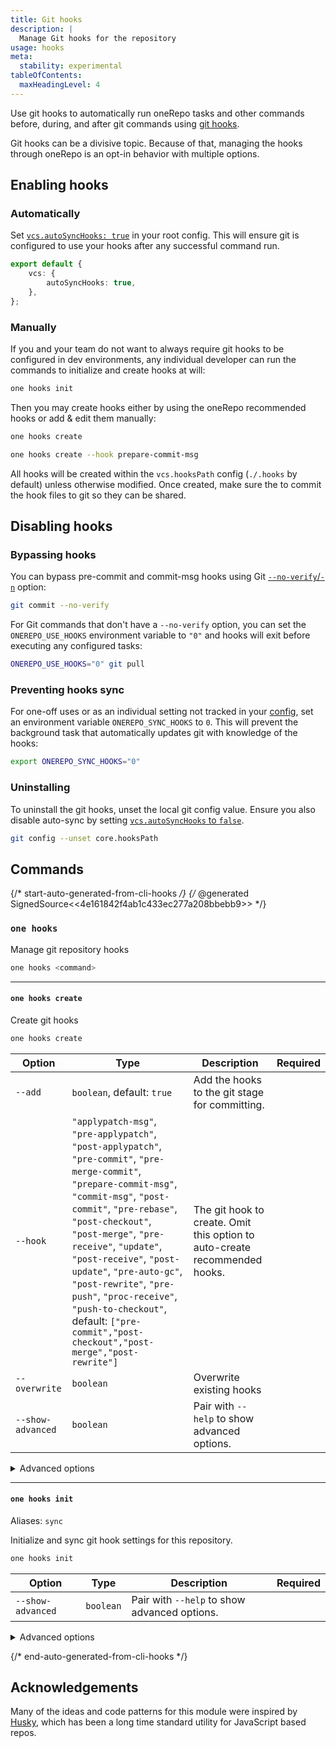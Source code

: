 ```yaml
---
title: Git hooks
description: |
  Manage Git hooks for the repository
usage: hooks
meta:
  stability: experimental
tableOfContents:
  maxHeadingLevel: 4
---
```


Use git hooks to automatically run oneRepo tasks and other commands before, during, and after git commands using [git hooks](https://git-scm.com/docs/githooks).

Git hooks can be a divisive topic. Because of that, managing the hooks through oneRepo is an opt-in behavior with multiple options.

## Enabling hooks

### Automatically

Set [`vcs.autoSyncHooks: true`](/docs/config/#vcsautosynchooks) in your root config. This will ensure git is configured to use your hooks after any successful command run.

```ts title="onerepo.config.js"
export default {
	vcs: {
		autoSyncHooks: true,
	},
};
```

### Manually

If you and your team do not want to always require git hooks to be configured in dev environments, any individual developer can run the commands to initialize and create hooks at will:

```sh title="Set up initial hooks configuration"
one hooks init
```

Then you may create hooks either by using the oneRepo recommended hooks or add & edit them manually:

```sh title="Create recommended hooks"
one hooks create
```

```sh title="Create a custom hook"
one hooks create --hook prepare-commit-msg
```

All hooks will be created within the `vcs.hooksPath` config (`./.hooks` by default) unless otherwise modified. Once created, make sure the to commit the hook files to git so they can be shared.

## Disabling hooks

### Bypassing hooks

You can bypass pre-commit and commit-msg hooks using Git [`--no-verify`/`-n`](https://git-scm.com/docs/git-commit#Documentation/git-commit.txt--n) option:

```sh
git commit --no-verify
```

For Git commands that don't have a `--no-verify` option, you can set the `ONEREPO_USE_HOOKS` environment variable to `"0"` and hooks will exit before executing any configured tasks:

```sh
ONEREPO_USE_HOOKS="0" git pull
```

### Preventing hooks sync

For one-off uses or as an individual setting not tracked in your [config](/docs/config/), set an environment variable `ONEREPO_SYNC_HOOKS` to `0`. This will prevent the background task that automatically updates git with knowledge of the hooks:

```sh
export ONEREPO_SYNC_HOOKS="0"
```

### Uninstalling

To uninstall the git hooks, unset the local git config value. Ensure you also disable auto-sync by setting [`vcs.autoSyncHooks` to `false`](/docs/config/#vcsautosynchooks).

```sh
git config --unset core.hooksPath
```

## Commands

{/* start-auto-generated-from-cli-hooks */}
{/* @generated SignedSource<<4e161842f4ab1c433ec277a208bbebb9>> */}

### `one hooks`

Manage git repository hooks

```sh
one hooks <command>
```

---

#### `one hooks create`

Create git hooks

```sh
one hooks create
```

| Option            | Type                                                                                                                                                                                                                                                                                                                                                                                                                                          | Description                                                                | Required |
| ----------------- | --------------------------------------------------------------------------------------------------------------------------------------------------------------------------------------------------------------------------------------------------------------------------------------------------------------------------------------------------------------------------------------------------------------------------------------------- | -------------------------------------------------------------------------- | -------- |
| `--add`           | `boolean`, default: `true`                                                                                                                                                                                                                                                                                                                                                                                                                    | Add the hooks to the git stage for committing.                             |          |
| `--hook`          | `"applypatch-msg"`, `"pre-applypatch"`, `"post-applypatch"`, `"pre-commit"`, `"pre-merge-commit"`, `"prepare-commit-msg"`, `"commit-msg"`, `"post-commit"`, `"pre-rebase"`, `"post-checkout"`, `"post-merge"`, `"pre-receive"`, `"update"`, `"post-receive"`, `"post-update"`, `"pre-auto-gc"`, `"post-rewrite"`, `"pre-push"`, `"proc-receive"`, `"push-to-checkout"`, default: `["pre-commit","post-checkout","post-merge","post-rewrite"]` | The git hook to create. Omit this option to auto-create recommended hooks. |          |
| `--overwrite`     | `boolean`                                                                                                                                                                                                                                                                                                                                                                                                                                     | Overwrite existing hooks                                                   |          |
| `--show-advanced` | `boolean`                                                                                                                                                                                                                                                                                                                                                                                                                                     | Pair with `--help` to show advanced options.                               |          |

<details>

<summary>Advanced options</summary>

| Option         | Type     | Description                                                                              | Required |
| -------------- | -------- | ---------------------------------------------------------------------------------------- | -------- |
| `--hooks-path` | `string` | Tracked path to use for git hooks. This option is defaulted via the oneRepo root config. | ✅       |

</details>

---

#### `one hooks init`

Aliases: `sync`

Initialize and sync git hook settings for this repository.

```sh
one hooks init
```

| Option            | Type      | Description                                  | Required |
| ----------------- | --------- | -------------------------------------------- | -------- |
| `--show-advanced` | `boolean` | Pair with `--help` to show advanced options. |          |

<details>

<summary>Advanced options</summary>

| Option         | Type     | Description                        | Required |
| -------------- | -------- | ---------------------------------- | -------- |
| `--hooks-path` | `string` | Tracked path to use for git hooks. | ✅       |

</details>

{/* end-auto-generated-from-cli-hooks */}

## Acknowledgements

Many of the ideas and code patterns for this module were inspired by [Husky](https://typicode.github.io/husky/), which has been a long time standard utility for JavaScript based repos.
